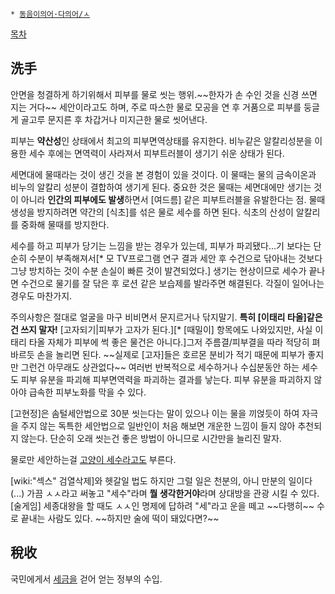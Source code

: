  * [[동음이의어·다의어/ㅅ]]

[[목차]]
== 洗手 ==
안면을 청결하게 하기위해서 피부를 물로 씻는 행위.~~한자가 손 수인 것을 신경 쓰면 지는 거다~~ 세안이라고도 하며, 주로 따스한 물로 모공을 연 후 거품으로 피부를 둥글게 골고루 문지른 후 차갑거나 미지근한 물로 씻어낸다.

피부는 '''약산성'''인 상태에서 최고의 피부면역상태를 유지한다. 비누같은 알칼리성분을 이용한 세수 후에는 면역력이 사라져서 피부트러블이 생기기 쉬운 상태가 된다. 

세면대에 물때라는 것이 생긴 것을 본 경험이 있을 것이다. 이 물때는 물의 금속이온과 비누의 알칼리 성분이 결합하여 생기게 된다. 중요한 것은 물때는 세면대에만 생기는 것이 아니라 '''인간의 피부에도 발생'''하면서 [여드름] 같은 피부트러블을 유발한다는 점. 물때 생성을 방지하려면 약간의 [식초]를 섞은 물로 세수를 하면 된다. 식초의 산성이 알칼리를 중화해 물때를 방지한다.  

세수를 하고 피부가 당기는 느낌을 받는 경우가 있는데, 피부가 파괴됐다...기 보다는 단순히 수분이 부족해져서[* 모 TV프로그램 연구 결과 세안 후 수건으로 닦아내는 것보다 그냥 방치하는 것이 수분 손실이 빠른 것이 발견되었다.] 생기는 현상이므로 세수가 끝나면 수건으로 물기를 잘 닦은 후 로션 같은 보습제를 발라주면 해결된다. 각질이 일어나는 경우도 마찬가지.

주의사항은 절대로 얼굴을 마구 비비면서 문지르거나 닦지말기. '''특히 [이태리 타올]같은 건 쓰지 말자!''' [고자되기|피부가 고자가 된다.][* [때밀이] 항목에도 나와있지만, 사실 이태리 타올 자체가 피부에 썩 좋은 물건은 아니다.]그저 주름결/피부결을 따라 적당히 펴바르듯 손을 놀리면 된다. ~~실제로 [고자]들은 호르몬 분비가 적기 때문에 피부가 좋지만 그런건 아무래도 상관없다~~ 여러번 반복적으로 세수하거나 수십분동안 하는 세수도 피부 유분을 파괴해 피부면역력을 파괴하는 결과를 낳는다. 피부 유분을 파괴하지 않아야 급속한 피부노화를 막을 수 있다.

[고현정]은 솜털세안법으로 30분 씻는다는 말이 있으나 이는 물을 끼얹듯이 하여 자극을 주지 않는 독특한 세안법으로 일반인이 처음 해보면 개운한 느낌이 들지 않아 추천되지 않는다. 단순히 오래 씻는건 좋은 방법이 아니므로 시간만을 늘리진 말자.

물로만 세안하는걸 [[고양이 세수]]라고도 부른다.

[wiki:"섹스" 검열삭제]와 헷갈일 법도 하지만 그럴 일은 천분의, 아니 만분의 일이다 (...) 가끔 ㅅㅅ라고 써놓고 "세수"라며 '''뭘 생각한거야'''라며 상대방을 관광 시킬 수 있다. [술게임] 세종대왕을 할 때도 ㅅㅅ인 명제에 답하려 "세"라고 운을 떼고 ~~다행히~~ 수로 끝내는 사람도 있다. ~~하지만 술에 떡이 돼있다면?~~

== 稅收 ==
국민에게서 [[세금]]을 걷어 얻는 정부의 수입.
